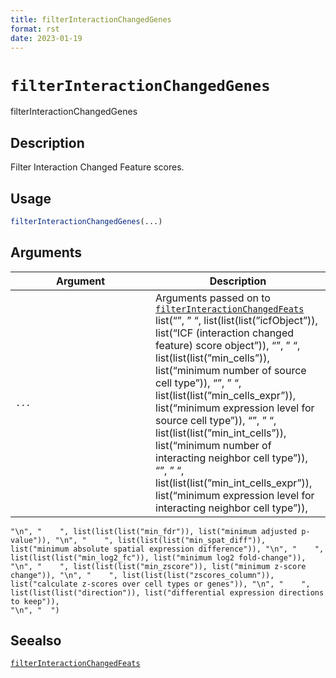 ```yaml
--- 
title: filterInteractionChangedGenes 
format: rst 
date: 2023-01-19 
--- 
```

# `filterInteractionChangedGenes`

filterInteractionChangedGenes


## Description

Filter Interaction Changed Feature scores.


## Usage

```r
filterInteractionChangedGenes(...)
```


## Arguments

Argument      |Description
------------- |----------------
`...`     |      Arguments passed on to [`filterInteractionChangedFeats`](#filterinteractionchangedfeats)   list("\n", "    ", list(list(list("icfObject")), list("ICF (interaction changed feature) score object")), "\n", "    ", list(list(list("min_cells")), list("minimum number of source cell type")), "\n", "    ", list(list(list("min_cells_expr")), list("minimum expression level for source cell type")), "\n", "    ", list(list(list("min_int_cells")), list("minimum number of interacting neighbor cell type")), "\n", "    ", list(list(list("min_int_cells_expr")), list("minimum expression level for interacting neighbor cell type")), 
    "\n", "    ", list(list(list("min_fdr")), list("minimum adjusted p-value")), "\n", "    ", list(list(list("min_spat_diff")), list("minimum absolute spatial expression difference")), "\n", "    ", list(list(list("min_log2_fc")), list("minimum log2 fold-change")), "\n", "    ", list(list(list("min_zscore")), list("minimum z-score change")), "\n", "    ", list(list(list("zscores_column")), list("calculate z-scores over cell types or genes")), "\n", "    ", list(list(list("direction")), list("differential expression directions to keep")), 
    "\n", "  ")


## Seealso

[`filterInteractionChangedFeats`](#filterinteractionchangedfeats)


